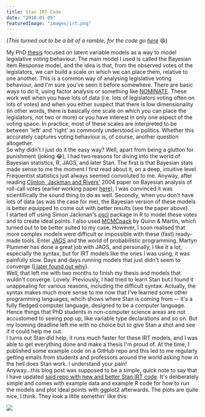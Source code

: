 ```yaml
---
title: Stan IRT Code
date: "2018-01-05"
featuredImage: "images/irt.png"
---
```


(_This turned out to be a bit of a ramble, for the code go [here](https://github.com/RobertMyles/IRT)_ 😄)

My PhD [thesis](https://www.robertmylesmcdonnell.com/Robert_Myles_McDonnell_thesis.pdf) focused on latent variable models as a way to model legislative voting behaviour. The main model I used is called the Bayesian Item Response model, and the idea is that, from the observed votes of the legislators, we can build a scale on which we can place them, relative to one another. This is a common way of analysing legislative voting behaviour, and I'm sure you've seen it before somewhere. There are basic ways to do it, using factor analysis or something like [NOMINATE](https://legacy.voteview.com/w-nominate.htm). These work well when you have lots of data (i.e. lots of legislators voting often on lots of votes) and when you either suspect that there is low dimensionality (in other words, there is basically one scale on which you can place the legislators, not two or more) or you have interest in only one aspect of the voting space. In practice, most of these scales are interpreted to be between 'left' and 'right' as commonly understood in politics. Whether this accurately captures voting behaviour is, of course, another question altogether.  
So why didn't I just do it the easy way? Well, apart from being a glutton for punishment (joking 😂), I had two reasons for diving into the world of Bayesian statistics, R, JAGS, and later Stan. The first is that Bayesian stats made sense to me the moment I first read about it, on a deep, intuitive level. Frequentist statistics just always seemed convoluted to me. Anyway, after reading [Clinton, Jackman and Rivers'](https://www.cambridge.org/core/journals/american-political-science-review/article/the-statistical-analysis-of-roll-call-data/75DBC6645F85A764AE9E5DBF468AB813) 2004 paper on Bayesian analysis of roll-call votes (earlier working paper [here](http://www.nyu.edu/gsas/dept/politics/seminars/jackman_nemp.pdf)), I was convinced it was scientifically the sound thing to do as well. Secondly, when you don't have lots of data (as was the case for me), the Bayesian version of these models is better equipped to come out with better results (see the paper above).  
I started off using Simon Jackman's [pscl](https://github.com/atahk/pscl) package in R to model these votes and to create ideal points. I also used [MCMCpack](https://cran.r-project.org/web/packages/MCMCpack/index.html) by Quinn & Martin, which turned out to be better suited to my case. However, I soon realised that more complex models were difficult or impossible with these (fast) ready-made tools. Enter [JAGS]() and the world of probabilistic programming. Martyn Plummer has done a great job with JAGS, and personally, I like it a lot, especially the syntax, but for IRT models like the ones I was using, it was painfully slow. Days and days running models that just didn't seem to converge ([I later found out why](https://sourceforge.net/p/mcmc-jags/discussion/610037/thread/5c9e9026/)).  
Well, that left me with two months to finish my thesis and models that wuldn't converge. Lovely. Previously, I had tried to learn Stan but I found it unappealing for various reasons, including the difficult syntax. Actually, the syntax makes much more sense to me now that I've learned some other programming languages, whcih shows where Stan is coming from -- it's a fully fledged computer language, designed to be a computer language. Hence things that PhD students in non-computer science areas are not accustomed to seeing pop up, like variable type declarations and so on. But my looming deadline left me with no choice but to give Stan a shot and see if it could help me out.  
I turns out Stan did help, it runs much faster for these IRT models, and I was able to get everything done and make a thesis I'm proud of. At the time, I published some example code on a GitHub repo and this led to me regularly getting emails from students and professors around the world asking how in the hell does Stan work. I understand your pain!  
Anyway...this blog post was supposed to be a simple, quick note to say that I have updated [said repo with new and better Stan IRT code](https://github.com/RobertMyles/IRT). It's deliberately simple and comes with example data and example R code for how to run the models and plot ideal points with ggplot2 afterwards. The plots are quite nice, I think. They look a little somethin' like this:

![](https://i.imgur.com/8ADM3es.png)
